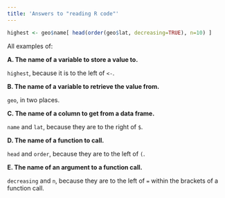 ```yaml
---
title: 'Answers to "reading R code"'
---
```


```r
highest <- geo$name[ head(order(geo$lat, decreasing=TRUE), n=10) ]
```

All examples of:

**A. The name of a variable to store a value to.**

`highest`, because it is to the left of `<-`.

**B. The name of a variable to retrieve the value from.**

`geo`, in two places.

**C. The name of a column to get from a data frame.**

`name` and `lat`, because they are to the right of `$`.

**D. The name of a function to call.**

`head` and `order`, because they are to the left of `(`.

**E. The name of an argument to a function call.**

`decreasing` and `n`, because they are to the left of `=` within the brackets of a function call.
